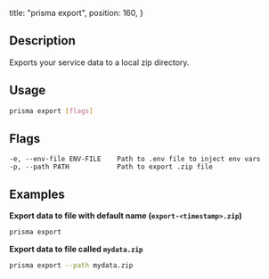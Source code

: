   title: "prisma export",
  position: 160,
}

## Description

Exports your service data to a local zip directory.

## Usage

```sh
prisma export [flags]
```

## Flags

```
-e, --env-file ENV-FILE    Path to .env file to inject env vars
-p, --path PATH            Path to export .zip file
```

## Examples

**Export data to file with default name (`export-<timestamp>.zip`)**

```sh
prisma export
```

**Export data to file called `mydata.zip`**

```sh
prisma export --path mydata.zip
```